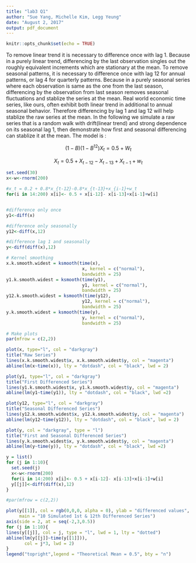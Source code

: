 ---
title: "lab3 Q1"
author: "Sue Yang, Michelle Kim, Legg Yeung"
date: "August 2, 2017"
output: pdf_document
---

```{r setup, include=FALSE}
knitr::opts_chunk$set(echo = TRUE)
```

To remove linear trend it is necessary to difference once with lag 1. Because in a purely linear trend, differencing by the last observation singles out the roughly equivalent increments which are stationary at the mean. To remove seasonal patterns, it is necessary to difference once with lag 12 for annual patterns, or lag 4 for quarterly patterns. Because in a purely seasonal series where each observation is same as the one from the last season, differencing by the observation from last season removes seasonal fluctuations and stablize the series at the mean. Real world economic time series, like ours, often exhibit both linear trend in additional to annual seasonal behavior. Therefore differencing by lag 1 and lag 12 will help stablize the raw series at the mean. In the following we simulate a raw series that is a random walk with drift(linear trend) and strong dependence on its seasonal lag 1, then demonstrate how first and seasonal differencing can stablize it at the mean. The model is :

$$(1-B)(1 - B^{12})X_t = 0.5 + W_t$$

$$X_t = 0.5 + X_{t-12} - X_{t-13} + X_{t-1} + w_t$$

```{r}
set.seed(30)
x<-w<-rnorm(200)

#x_t = 0.2 + 0.8*x_{t-12}-0.8*x_{t-13}+x_{i-1}+w_t
for(i in 14:200) x[i]<- 0.5 + x[i-12]- x[i-13]+x[i-1]+w[i]


#difference only once
y1<-diff(x)

#difference only seasonally
y12<-diff(x,12)

#difference lag 1 and seasonally
y<-diff(diff(x),12)

# Kernel smoothing
x.k.smooth.widest = ksmooth(time(x), 
                             x, kernel = c("normal"), 
                             bandwidth = 25)
y1.k.smooth.widest = ksmooth(time(y1), 
                             y1, kernel = c("normal"), 
                             bandwidth = 25)
y12.k.smooth.widest = ksmooth(time(y12), 
                             y12, kernel = c("normal"), 
                             bandwidth = 25)
y.k.smooth.widest = ksmooth(time(y), 
                             y, kernel = c("normal"), 
                             bandwidth = 25)

# Make plots
par(mfrow = c(2,2))

plot(x, type="l", col = "darkgray")
title("Raw Series")
lines(x.k.smooth.widest$x, x.k.smooth.widest$y, col = "magenta")
abline(lm(x~time(x)), lty = "dotdash", col = "black", lwd = 2)

plot(y1, type="l", col = "darkgray")
title("First Differenced Series")
lines(y1.k.smooth.widest$x, y1.k.smooth.widest$y, col = "magenta")
abline(lm(y1~time(y1)), lty = "dotdash", col = "black", lwd =2)

plot(y12, type="l", col = "darkgray")
title("Seasonal Differenced Series")
lines(y12.k.smooth.widest$x, y12.k.smooth.widest$y, col = "magenta")
abline(lm(y12~time(y12)), lty = "dotdash", col = "black", lwd = 2)

plot(y, col = "darkgray", type = "l")
title("First and Seasonal Differenced Series")
lines(y.k.smooth.widest$x, y.k.smooth.widest$y, col = "magenta")
abline(lm(y~time(y)), lty = "dotdash", col = "black", lwd =2)
```

```{r}
y = list()
for (j in 1:10){
  set.seed(j)
  x<-w<-rnorm(200)
  for(i in 14:200) x[i]<- 0.5 + x[i-12]- x[i-13]+x[i-1]+w[i]
  y[[j]]<-diff(diff(x),12)
}

#par(mfrow = c(2,2))

plot(y[[1]], col = rgb(0,0,0, alpha = 0), ylab = "differenced values",
     main = "10 Simulated 1st & 12th Differenced Series")
axis(side = 2, at = seq(-2,3,0.5))
for (j in 1:10){
lines(y[[j]], col = j, type = "l", lwd = 1, lty = "dotted")
abline(lm(y[[j]]~time(y[[1]])), 
       col = j*3, lwd = 2)  
}
legend("topright",legend = "Theoretical Mean = 0.5", bty = "n")
```

